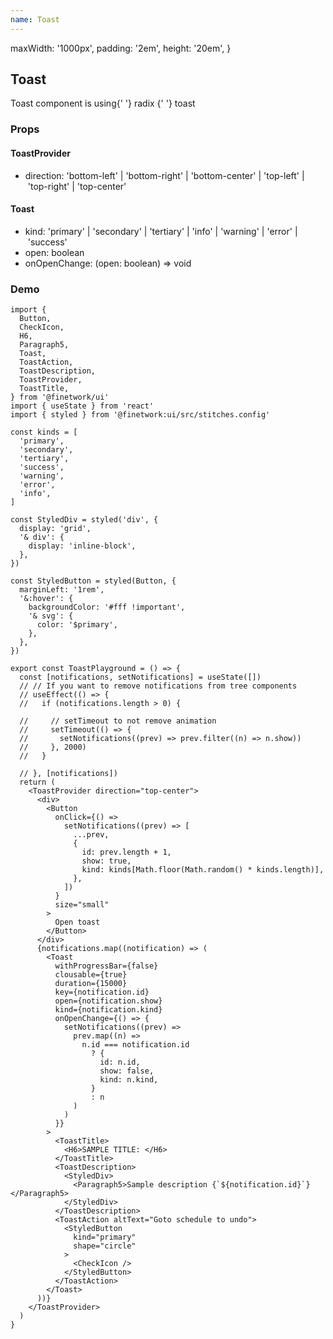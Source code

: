 ```yaml
---
name: Toast
---
```



  maxWidth: '1000px',
  padding: '2em',
  height: '20em',
}

<div />
<div>
  <H2 font="secondary">Toast</H2>
</div>

<div>
  <Paragraph4>
    Toast component is using{' '}
    <Link
      href="https://www.radix-ui.com/docs/primitives/components/toast"
      target="_bank"
    >
      radix
    </Link>{' '}
    toast
  </Paragraph4>
</div>

<div>
  <H3 font="secondary">Props</H3>
  <div style={{ marginTop: '1rem' }}>
    <H4 font="secondary">ToastProvider</H4>
    <ul>
      <li>
        direction: 'bottom-left' | 'bottom-right' | 'bottom-center' | 'top-left'
        | 'top-right' | 'top-center'
      </li>
    </ul>
  </div>
  <div style={{ marginTop: '1rem' }}>
    <H4 font="secondary">Toast</H4>
    <ul>
      <li>
        kind: 'primary' | 'secondary' | 'tertiary' | 'info' | 'warning' |
        'error' | 'success'
      </li>
      <li>open: boolean</li>
      <li>onOpenChange: (open: boolean) => void</li>
    </ul>
  </div>
</div>

<div>
  <H3 font="secondary">Demo</H3>
  <ToastPlayground />
</div>

```tsx
import {
  Button,
  CheckIcon,
  H6,
  Paragraph5,
  Toast,
  ToastAction,
  ToastDescription,
  ToastProvider,
  ToastTitle,
} from '@finetwork/ui'
import { useState } from 'react'
import { styled } from '@finetwork:ui/src/stitches.config'

const kinds = [
  'primary',
  'secondary',
  'tertiary',
  'success',
  'warning',
  'error',
  'info',
]

const StyledDiv = styled('div', {
  display: 'grid',
  '& div': {
    display: 'inline-block',
  },
})

const StyledButton = styled(Button, {
  marginLeft: '1rem',
  '&:hover': {
    backgroundColor: '#fff !important',
    '& svg': {
      color: '$primary',
    },
  },
})

export const ToastPlayground = () => {
  const [notifications, setNotifications] = useState([])
  // // If you want to remove notifications from tree components
  // useEffect(() => {
  //   if (notifications.length > 0) {

  //     // setTimeout to not remove animation
  //     setTimeout(() => {
  //       setNotifications((prev) => prev.filter((n) => n.show))
  //     }, 2000)
  //   }

  // }, [notifications])
  return (
    <ToastProvider direction="top-center">
      <div>
        <Button
          onClick={() =>
            setNotifications((prev) => [
              ...prev,
              {
                id: prev.length + 1,
                show: true,
                kind: kinds[Math.floor(Math.random() * kinds.length)],
              },
            ])
          }
          size="small"
        >
          Open toast
        </Button>
      </div>
      {notifications.map((notification) => (
        <Toast
          withProgressBar={false}
          clousable={true}
          duration={15000}
          key={notification.id}
          open={notification.show}
          kind={notification.kind}
          onOpenChange={() => {
            setNotifications((prev) =>
              prev.map((n) =>
                n.id === notification.id
                  ? {
                    id: n.id,
                    show: false,
                    kind: n.kind,
                  }
                  : n
              )
            )
          }}
        >
          <ToastTitle>
            <H6>SAMPLE TITLE: </H6>
          </ToastTitle>
          <ToastDescription>
            <StyledDiv>
              <Paragraph5>Sample description {`${notification.id}`}</Paragraph5>
            </StyledDiv>
          </ToastDescription>
          <ToastAction altText="Goto schedule to undo">
            <StyledButton
              kind="primary"
              shape="circle"
            >
              <CheckIcon />
            </StyledButton>
          </ToastAction>
        </Toast>
      ))}
    </ToastProvider>
  )
}
```

